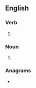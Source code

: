 ==English==

===Verb===
{{head|en|verb form}}

# {{en-third-person singular of|ruckle}}

===Noun===
{{head|en|noun form}}

# {{plural of|en|ruckle}}

===Anagrams===
* {{anagrams|en|a=ceklrsu|luckers|sculker|suckler}}